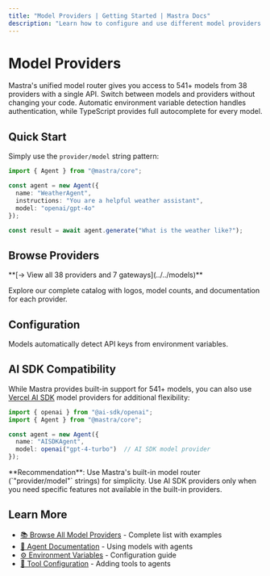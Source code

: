 ```yaml
---
title: "Model Providers | Getting Started | Mastra Docs"
description: "Learn how to configure and use different model providers with Mastra."
---
```



# Model Providers

Mastra's unified model router gives you access to 541+ models from 38 providers with a single API. Switch between models and providers without changing your code. Automatic environment variable detection handles authentication, while TypeScript provides full autocomplete for every model.

## Quick Start

Simply use the `provider/model` string pattern:

```typescript showLineNumbers copy filename="src/mastra/agents/weather-agent.ts"
import { Agent } from "@mastra/core";

const agent = new Agent({
  name: "WeatherAgent",
  instructions: "You are a helpful weather assistant",
  model: "openai/gpt-4o"
});

const result = await agent.generate("What is the weather like?");
```

## Browse Providers

<Callout>
  **[→ View all 38 providers and 7 gateways](../../models)**
  
  Explore our complete catalog with logos, model counts, and documentation for each provider.
</Callout>

## Configuration

Models automatically detect API keys from environment variables.

## AI SDK Compatibility

While Mastra provides built-in support for 541+ models, you can also use [Vercel AI SDK](https://sdk.vercel.ai/providers/ai-sdk-providers) model providers for additional flexibility:

```typescript
import { openai } from "@ai-sdk/openai";
import { Agent } from "@mastra/core";

const agent = new Agent({
  name: "AISDKAgent",
  model: openai("gpt-4-turbo")  // AI SDK model provider
});
```

<Callout type="info">
**Recommendation**: Use Mastra's built-in model router (`"provider/model"` strings) for simplicity. Use AI SDK providers only when you need specific features not available in the built-in providers.
</Callout>

## Learn More

- [📚 Browse All Model Providers](../../models) - Complete list with examples
- [🚀 Agent Documentation](/reference/agents/agent) - Using models with agents
- [⚙️ Environment Variables](/docs/deployment/environment-variables) - Configuration guide
- [🔧 Tool Configuration](/docs/tools/overview) - Adding tools to agents
